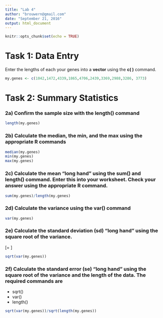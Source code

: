 ```yaml
---
title: "Lab 4"
author: "brouwern@gmail.com"
date: "September 21, 2016"
output: html_document
---
```


```r
knitr::opts_chunk$set(echo = TRUE)
```


# Task 1: Data Entry
Enter the lengths of each your  genes into a **vector** using the **c( )** command.

```r
my.genes <- c(1042,1472,4339,1865,4706,2439,3369,2988,3286, 3773)
```

# Task 2: Summary Statistics

### 2a) Confirm the sample size with the **length()** command
```r
length(my.genes)
```


### 2b) Calculate the median, the min, and the max using the appropriate R commands
```r
median(my.genes)
min(my.genes)
max(my.genes)
```



### 2c) Calculate the mean "long hand" using the **sum()** and **length()** command.  Enter this into your worksheet.  Check your answer using the appropriate R command.
```r
sum(my.genes)/length(my.genes)
```

### 2d) Calculate the variance using the **var()** command
```r
var(my.genes)
```

### 2e) Calculate the standard deviation (sd) "long hand" using the square root of the variance.

\[\sigma = \sqrt{\frac{\sum\limits_{i=1}^{n} \left(x_{i} - \bar{x}\right)^{2}} {n-1}}\]

```r
sqrt(var(my.genes))
```



### 2f) Calculate the standard error (se) "long hand" using the square root of the variance and the length of the data.  The required commands are 

* sqrt()
* var() 
* length()

```r
sqrt(var(my.genes))/sqrt(length(my.genes))
```




